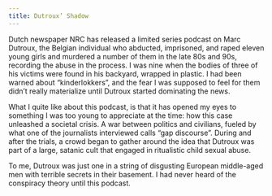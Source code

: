 ```yaml
---
title: Dutroux’ Shadow
---
```

Dutch newspaper NRC has released a limited series podcast on Marc Dutroux, the Belgian individual who abducted, imprisoned, and raped eleven young girls and murdered a number of them in the late 80s and 90s, recording the abuse in the process. I was nine when the bodies of three of his victims were found in his backyard, wrapped in plastic. I had been warned about “kinderlokkers”, and the fear I was supposed to feel for them didn’t really materialize until Dutroux started dominating the news.

What I quite like about this podcast, is that it has opened my eyes to something I was too young to appreciate at the time: how this case unleashed a societal crisis. A war between politics and civilians, fueled by what one of the journalists interviewed calls “gap discourse”. During and after the trials, a crowd began to gather around the idea that Dutroux was part of a large, satanic cult that engaged in ritualistic child sexual abuse. 

To me, Dutroux was just one in a string of disgusting European middle-aged men with terrible secrets in their basement. I had never heard of the conspiracy theory until this podcast. 